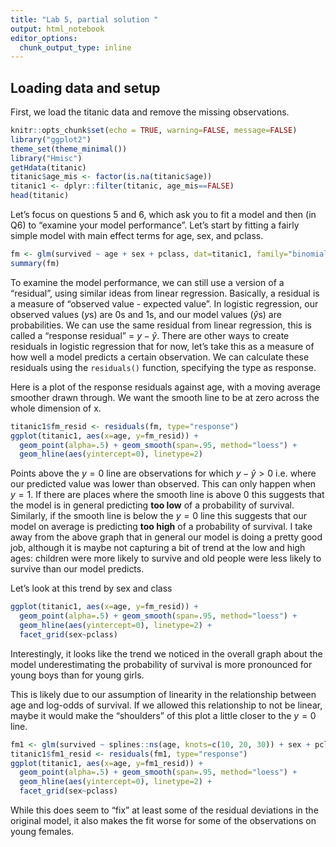 ```yaml
---
title: "Lab 5, partial solution "
output: html_notebook
editor_options: 
  chunk_output_type: inline
---
```


## Loading data and setup

First, we load the titanic data and remove the missing observations.
```r
knitr::opts_chunk$set(echo = TRUE, warning=FALSE, message=FALSE)
library("ggplot2")
theme_set(theme_minimal())
library("Hmisc")
getHdata(titanic)
titanic$age_mis <- factor(is.na(titanic$age))
titanic1 <- dplyr::filter(titanic, age_mis==FALSE)
head(titanic)
```

Let's focus on questions 5 and 6, which ask you to fit a model and then (in Q6) to "examine your model performance". Let's start by fitting a fairly simple model with main effect terms for age, sex, and pclass.

```r
fm <- glm(survived ~ age + sex + pclass, dat=titanic1, family="binomial")
summary(fm)
```

To examine the model performance, we can still use a version of a "residual", using similar ideas from linear regression. Basically, a residual is a measure of "observed value - expected value". In logistic regression, our observed values ($y$s) are 0s and 1s, and our model values ($\hat y$s) are probabilities. We can use the same residual from linear regression, this is called a "response residual" = $y-\hat y$. There are other ways to create residuals in logistic regression that for now, let's take this as a measure of how well a model predicts a certain observation. We can calculate these residuals using the `residuals()` function, specifying the type as response.

Here is a plot of the response residuals against age, with a moving average smoother drawn through. We want the smooth line to be at zero across the whole dimension of x.
```r
titanic1$fm_resid <- residuals(fm, type="response")
ggplot(titanic1, aes(x=age, y=fm_resid)) + 
  geom_point(alpha=.5) + geom_smooth(span=.95, method="loess") + 
  geom_hline(aes(yintercept=0), linetype=2)
```

Points above the $y=0$ line are observations for which $y-\hat y>0$ i.e. where our predicted value was lower than observed. This can only happen when $y=1$. If there are places where the smooth line is above 0 this suggests that the model is in general predicting __too low__ of a probability of survival. Similarly, if the smooth line is below the $y=0$ line this suggests that our model on average is predicting __too high__ of a probability of survival. I take away from the above graph that in general our model is doing a pretty good job, although it is maybe not capturing a bit of trend at the low and high ages: children were more likely to survive and old people were less likely to survive than our model predicts.

Let's look at this trend by sex and class
```r
ggplot(titanic1, aes(x=age, y=fm_resid)) + 
  geom_point(alpha=.5) + geom_smooth(span=.95, method="loess") + 
  geom_hline(aes(yintercept=0), linetype=2) +
  facet_grid(sex~pclass)

```

Interestingly, it looks like the trend we noticed in the overall graph about the model underestimating the probability of survival is more pronounced for young boys than for young girls.

This is likely due to our assumption of linearity in the relationship between age and log-odds of survival. If we allowed this relationship to not be linear, maybe it would make the "shoulders" of this plot a little closer to the $y=0$ line. 


```r
fm1 <- glm(survived ~ splines::ns(age, knots=c(10, 20, 30)) + sex + pclass, dat=titanic1, family="binomial")
titanic1$fm1_resid <- residuals(fm1, type="response")
ggplot(titanic1, aes(x=age, y=fm1_resid)) + 
  geom_point(alpha=.5) + geom_smooth(span=.95, method="loess") + 
  geom_hline(aes(yintercept=0), linetype=2) +
  facet_grid(sex~pclass)

```

While this does seem to "fix" at least some of the residual deviations in the original model, it also makes the fit worse for some of the observations on young females.  

